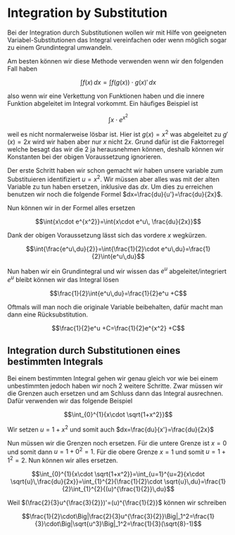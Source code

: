 # Integration by Substitution

Bei der Integration durch Substitutionen wollen wir mit Hilfe von geeigneten Variabel-Substitutionen das Integral vereinfachen oder wenn möglich sogar zu einem Grundintegral umwandeln.

Am besten können wir diese Methode verwenden wenn wir den folgenden Fall haben

$$\int{f(x)\,dx}=\int{f(g(x))\cdot g(x)'\,dx}$$

also wenn wir eine Verkettung von Funktionen haben und die innere Funktion abgeleitet im Integral vorkommt. Ein häufiges Beispiel ist

$$\int{x\cdot e^{x^2}}$$

weil es nicht normalerweise lösbar ist. Hier ist $g(x)=x^2$ was abgeleitet zu $g'(x)=2x$ wird wir haben aber nur $x$ nicht $2x$. Grund dafür ist die Faktorregel welche besagt das wir die 2 ja herausnehmen können, deshalb können wir Konstanten bei der obigen Voraussetzung ignorieren.

Der erste Schritt haben wir schon gemacht wir haben unsere variable zum Substituieren identifiziert $u=x^2$. Wir müssen aber alles was mit der alten Variable zu tun haben ersetzen, inklusive das $dx$. Um dies zu erreichen benutzen wir noch die folgende Formel $dx=\frac{du}{u'}=\frac{du}{2x}$.

Nun können wir in der Formel alles ersetzen

$$\int{x\cdot e^{x^2}}=\int{x\cdot e^u\, \frac{du}{2x}}$$

Dank der obigen Voraussetzung lässt sich das vordere $x$ wegkürzen.

$$\int{\frac{e^u\,du}{2}}=\int{\frac{1}{2}\cdot e^u\,du}=\frac{1}{2}\int{e^u\,du}$$

Nun haben wir ein Grundintegral und wir wissen das $e^u$ abgeleitet/integriert $e^u$ bleibt können wir das Integral lösen

$$\frac{1}{2}\int{e^u\,du}=\frac{1}{2}e^u +C$$

Oftmals will man noch die originale Variable beibehalten, dafür macht man dann eine Rücksubstitution.

$$\frac{1}{2}e^u +C=\frac{1}{2}e^{x^2} +C$$

## Integration durch Substitutionen eines bestimmten Integrals

Bei einem bestimmten Integral gehen wir genau gleich vor wie bei einem unbestimmten jedoch haben wir noch 2 weitere Schritte. Zwar müssen wir die Grenzen auch ersetzen und am Schluss dann das Integral ausrechnen. Dafür verwenden wir das folgende Beispiel

$$\int_{0}^{1}{x\cdot \sqrt{1+x^2}}$$

Wir setzen $u=1+x^2$ und somit auch $dx=\frac{du}{x'}=\frac{du}{2x}$

Nun müssen wir die Grenzen noch ersetzen. Für die untere Grenze ist $x=0$ und somit dann $u=1+0^2=1$. Für die obere Grenze $x=1$ und somit $u=1+1^2=2$. Nun können wir alles ersetzen.

$$\int_{0}^{1}{x\cdot \sqrt{1+x^2}}=\int_{u=1}^{u=2}{x\cdot \sqrt{u}\,\frac{du}{2x}}=\int_{1}^{2}{\frac{1}{2}\cdot \sqrt{u}\,du}=\frac{1}{2}\int_{1}^{2}{(u)^{\frac{1}{2}}\,du}$$

Weil $(\frac{2}{3}u^{\frac{3}{2}})'=(u)^{\frac{1}{2}}$ können wir schreiben

$$\frac{1}{2}\cdot\Big|\frac{2}{3}u^{\frac{3}{2}}\Big|_1^2=\frac{1}{3}\cdot\Big|\sqrt{u^3}\Big|_1^2=\frac{1}{3}(\sqrt{8}-1)$$
